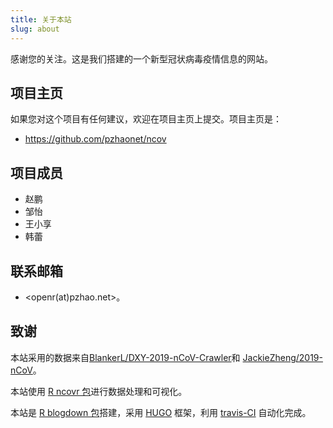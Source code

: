 ```yaml
---
title: 关于本站
slug: about
---
```


感谢您的关注。这是我们搭建的一个新型冠状病毒疫情信息的网站。

## 项目主页

如果您对这个项目有任何建议，欢迎在项目主页上提交。项目主页是：

- <https://github.com/pzhaonet/ncov>

## 项目成员

- 赵鹏
- 邹怡
- 王小享
- 韩蕾

## 联系邮箱

- <openr(at)pzhao.net>。

## 致谢

本站采用的数据来自[BlankerL/DXY-2019-nCoV-Crawler](https://github.com/BlankerL/DXY-2019-nCoV-Crawler)和 [JackieZheng/2019-nCoV](https://github.com/JackieZheng/2019-nCoV)。

本站使用 [R ncovr 包](https://github.com/pzhaonet/ncovr)进行数据处理和可视化。

本站是 [R blogdown 包](https://bookdown.org/yihui/blogdown/)搭建，采用 [HUGO](https://gohugo.io/) 框架，利用 [travis-CI](https://travis-ci.org/) 自动化完成。